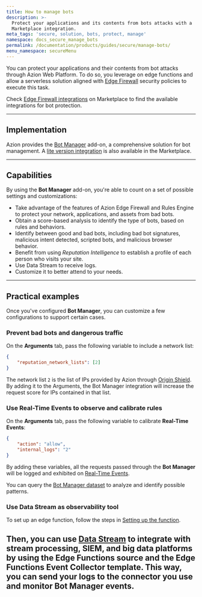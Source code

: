 ```yaml
---
title: How to manage bots
description: >-
  Protect your applications and its contents from bots attacks with a
  Marketplace integration.
meta_tags: 'secure, solution, bots, protect, manage'
namespace: docs_secure_manage_bots
permalink: /documentation/products/guides/secure/manage-bots/
menu_namespace: secureMenu
---
```



You can protect your applications and their contents from bot attacks through Azion Web Platform. To do so, you leverage on edge functions and allow a serverless solution aligned with [Edge Firewall](/en/documentation/products/secure/edge-firewall/) security policies to execute this task.

Check [Edge Firewall integrations](/en/documentation/products/marketplace/integrations/#edge-firewall-functions) on Marketplace to find the available integrations for bot protection.

---

## Implementation

Azion provides the [Bot Manager](/en/documentation/products/secure/edge-firewall/bot-manager/) add-on, a comprehensive solution for bot management. A [lite version integration](/en/documentation/products/guides/bot-manager-lite/) is also available in the Marketplace.

---

## Capabilities

By using the **Bot Manager** add-on, you're able to count on a set of possible settings and customizations:

- Take advantage of the features of Azion Edge Firewall and Rules Engine to protect your network, applications, and assets from bad bots.
- Obtain a score-based analysis to identify the type of bots, based on rules and behaviors.
- Identify between good and bad bots, including bad bot signatures, malicious intent detected, scripted bots, and malicious browser behavior.
- Benefit from using *Reputation Intelligence* to establish a profile of each person who visits your site.
- Use Data Stream to receive logs.
- Customize it to better attend to your needs.

---

## Practical examples

Once you've configured **Bot Manager**, you can customize a few configurations to support certain cases.

### Prevent bad bots and dangerous traffic

On the **Arguments** tab, pass the following variable to include a network list:

```json
{
    "reputation_network_lists": [2]
}
```

The network list `2` is the list of IPs provided by Azion through [Origin Shield](/en/documentation/products/secure/secure-infrastructure/). By adding it to the Arguments, the Bot Manager integration will increase the request score for IPs contained in that list.

### Use Real-Time Events to observe and calibrate rules

On the **Arguments** tab, pass the following variable to calibrate **Real-Time Events**:

```json
{
    "action": "allow",
    "internal_logs": "2"
}
```

By adding these variables, all the requests passed through the **Bot Manager** will be logged and exhibited on [Real-Time Events](/en/documentation/products/observe/real-time-events/).

You can query the [Bot Manager dataset](/en/documentation/products/guides/query-bot-manager-data-with-graphql/) to analyze and identify possible patterns.

### Use Data Stream as observability tool

To set up an edge function, follow the steps in [Setting up the function](/en/documentation/products/guides/bot-manager-lite/#setting-up-the-function).

Then, you can use [Data Stream](/en/documentation/products/observe/data-stream/) to integrate with stream processing, SIEM, and big data platforms by using the **Edge Functions** source and the **Edge Functions Event Collector** template. This way, you can send your logs to the connector you use and monitor Bot Manager events.
<br /><br />
---


